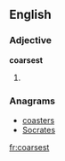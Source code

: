 ==English==

===Adjective===
'''coarsest'''

# {{superlative of|coarse}}

===Anagrams===
* [[coasters#English|coasters]]
* [[Socrates#English|Socrates]]

[[fr:coarsest]]